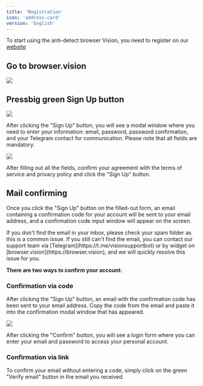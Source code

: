 ```yaml
---
title: 'Registration'
icon: 'address-card'
version: 'English'
---
```


To start using the anti-detect browser Vision, you need to register on our [website](https://browser.vision)

## Go to browser.vision

<img src="/images/visionmain.png"/>

## Pressbig green **Sign Up** button

<img src="/images/signupmodal.png"/>

After clicking the "Sign Up" button, you will see a modal window where you need to enter your information: email, password, password confirmation, and your Telegram contact for communication. Please note that all fields are mandatory.

<img src="/images/signupmodalfull.png"/>

After filling out all the fields, confirm your agreement with the terms of service and privacy policy and click the "Sign Up" button.

## Mail confirming

Once you click the "Sign Up" button on the filled-out form, an email containing a confirmation code for your account will be sent to your email address, and a confirmation code input window will appear on the screen.

<Note>
    If you don't find the email in your inbox, please check your spam folder as this is a common issue. If you still can't find the email, you can contact our support team via [Telegram](https://t.me/visionsupportbot) or by widget on [browser.vision](https://browser.vision), and we will quickly resolve this issue for you.
</Note>

**There are two ways to confirm your account:**
### Confirmation via code

After clicking the "Sign Up" button, an email with the confirmation code has been sent to your email address. Copy the code from the email and paste it into the confirmation modal window that has appeared.

<img src="/images/codemodalfull.png"/>

After clicking the "Confirm" button, you will see a login form where you can enter your email and password to access your personal account.

### Confirmation via link

To confirm your email without entering a code, simply click on the green "Verify email" button in the email you received.







